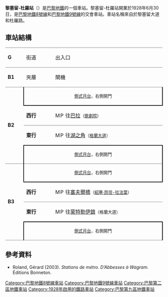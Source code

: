 {{expand|time=2016-03-09T01:55:50+00:00}}
{{no footnotes|time=2016-03-09T01:55:50+00:00}}
{{noteTA
|1=zh:黎塞留; zh-hans:黎塞留; zh-tw:黎希留; zh-hk:黎希留;
}}
{{Infobox station
| name                = 黎塞留-杜羅站
| symbol_location     = paris
| symbol              = m
| symbol2             = 
| type                = [[巴黎地鐵|巴黎地鐵]]車站
| image               = [[File:Metro_de_Paris_-_Ligne_9_-_Richelieu_-_Drouot_01.jpg|275px]]
| alt                 = 
| caption             = 
| other_name          = 
| address             = [[巴黎二區|巴黎二區]]
| borough             = [[法蘭西島|法蘭西島]]
| country             = 法國
| iso_region          = FR_scale:2000
| coordinates_display = title
| coordinates_format  = dms
| latd  = 48.871987| latm  = | lats  = | latNS  = 
| longd = 2.338741| longm = | longs = | longEW = 
| coordinates         = 
| owned               = [[RATP|RATP]]
| operator            = [[RATP|RATP]]
| line                = 
| disabled            = 
| zone                = 1
| opened              = {{Start-date|1928年6月30日}}
| closed              = <!-- {{End date|YYYY|MM|DD|df=y}} -->
| services            = 
| map_type            = France Paris
}}
'''黎塞留-杜羅站'''（{{lang-fr|Richelieu - Drouot}}）是[[巴黎地鐵|巴黎地鐵]]的一個車站。黎塞留-杜羅站開業於1928年6月30日，是[[巴黎地鐵8號線|巴黎地鐵8號線]]和[[巴黎地鐵9號線|巴黎地鐵9號線]]的交會車站。車站名稱來自於黎塞留大道和杜羅路。
== 車站結構 ==
{| border=0 cellspacing=0 cellpadding=3
|style="border-top:solid 1px gray;" width=50 valign=top|'''G'''
|style="border-top:solid 1px gray;" width=100 valign=top|街道
|style="border-top:solid 1px gray;" width=450 valign=top|出入口
|-
|style="border-top:solid 1px gray;" width=50 valign=top|'''B1'''
|style="border-top:solid 1px gray;" width=100 valign=top|夾層
|style="border-top:solid 1px gray;" width=450 valign=top|閘機
|-
|style="border-top:solid 1px gray;border-bottom:solid 1px gray;" width=50 rowspan=4 valign=top|'''B2'''
|style="border-top:solid 1px gray;border-right:solid 2px black;border-left:solid 2px black;border-bottom:solid 2px black;" colspan=2|<center><small>[[側式月台|側式月台]]，右側開門</small></center>
|-
|style="border-bottom:solid 1px gray;" width=100|'''西行'''
|style="border-bottom:solid 1px gray;" width=390|{{arrow|L}} [[File:Metro-M.svg|16x16px]][[File:Paris_m_8_jms.svg|16x16px]]往[[巴拉站|巴拉]]<small>（[[歌劇院站_(巴黎地鐵)|歌劇院]]）</small>
|-
|'''東行'''
|{{arrow|R}} [[File:Metro-M.svg|16x16px]][[File:Paris_m_8_jms.svg|16x16px]]往[[湖之角站|湖之角]]<small>（[[格蘭大道站|格蘭大道]]）</small>
|-
|style="border-top:solid 2px black;border-right:solid 2px black;border-left:solid 2px black;border-bottom:solid 1px gray;" colspan=2|<center><small>[[側式月台|側式月台]]，右側開門</small></center>
|-
|style="border-bottom:solid 1px gray;" width=50 rowspan=4 valign=top|'''B3'''
|style="border-right:solid 2px black;border-left:solid 2px black;border-bottom:solid 2px black;" colspan=2|<center><small>[[側式月台|側式月台]]，右側開門</small></center>
|-
|style="border-bottom:solid 1px gray;" width=100|'''西行'''
|style="border-bottom:solid 1px gray;" width=390|{{arrow|L}} [[File:Metro-M.svg|16x16px]][[File:Paris_Metro_9.svg|16x16px]]往[[塞夫爾橋站|塞夫爾橋]]<small>（[[紹塞·昂坦-拉法葉站|紹塞·昂坦-拉法葉]]）</small>
|-
|'''東行'''
|{{arrow|R}} [[File:Metro-M.svg|16x16px]][[File:Paris_Metro_9.svg|16x16px]]往[[蒙特勒伊鎮站|蒙特勒伊鎮]]<small>（格蘭大道）</small>
|-
|style="border-top:solid 2px black;border-right:solid 2px black;border-left:solid 2px black;border-bottom:solid 1px gray;" colspan=2|<center><small>[[側式月台|側式月台]]，右側開門</small></center>
|}
{{commons category|Richelieu - Drouot (Paris Metro)}}

==參考資料==
*Roland, Gérard (2003). ''Stations de métro. D’Abbesses à Wagram.'' Éditions Bonneton.

{{巴黎地鐵8號線}}
{{巴黎地鐵9號線}}
{{DEFAULTSORT:Richelieu - Drouot}}
[[Category:巴黎地鐵8號線車站|Category:巴黎地鐵8號線車站]]
[[Category:巴黎地鐵9號線車站|Category:巴黎地鐵9號線車站]]
[[Category:巴黎第二區地鐵車站|Category:巴黎第二區地鐵車站]]
[[Category:1928年啟用的鐵路車站|Category:1928年啟用的鐵路車站]]
[[Category:巴黎第九區地鐵車站|Category:巴黎第九區地鐵車站]]